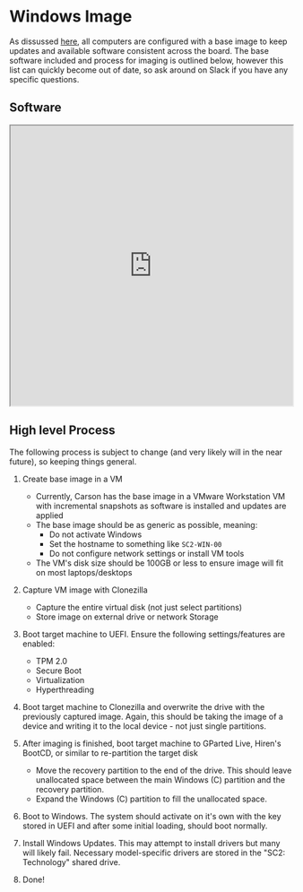 # Windows Image

As dissussed [here](./), all computers are configured with a base image to keep updates and available software consistent across the board. The base software included and process for imaging is outlined below, however this list can quickly become out of date, so ask around on Slack if you have any specific questions.

## Software

<iframe
  src="https://docs.google.com/spreadsheets/d/e/2PACX-1vR57FkwYtwvxuiVKEl7odvF30wLtU-tXFnSmT5ybgxgEMYTT83bGurH3MPKvfc7p4rRvisu6XdL6DZF/pubhtml?gid=0&amp;single=true&amp;widget=true&amp;headers=false&amp;rm=minimal"
  width="100%"
  height="500px"
>
  Loading...
</iframe>

## High level Process

The following process is subject to change (and very likely will in the near future), so keeping things general.

1. Create base image in a VM

   - Currently, Carson has the base image in a VMware Workstation VM with incremental snapshots as software is installed and updates are applied
   - The base image should be as generic as possible, meaning:
     - Do not activate Windows
     - Set the hostname to something like `SC2-WIN-00`
     - Do not configure network settings or install VM tools
   - The VM's disk size should be 100GB or less to ensure image will fit on most laptops/desktops

2. Capture VM image with Clonezilla

   - Capture the entire virtual disk (not just select partitions)
   - Store image on external drive or network Storage

3. Boot target machine to UEFI. Ensure the following settings/features are enabled:

   - TPM 2.0
   - Secure Boot
   - Virtualization
   - Hyperthreading

4. Boot target machine to Clonezilla and overwrite the drive with the previously captured image. Again, this should be taking the image of a device and writing it to the local device - not just single partitions.
5. After imaging is finished, boot target machine to GParted Live, Hiren's BootCD, or similar to re-partition the target disk

   - Move the recovery partition to the end of the drive. This should leave unallocated space between the main Windows (C) partition and the recovery partition.
   - Expand the Windows (C) partition to fill the unallocated space.

6. Boot to Windows. The system should activate on it's own with the key stored in UEFI and after some initial loading, should boot normally.
7. Install Windows Updates. This may attempt to install drivers but many will likely fail. Necessary model-specific drivers are stored in the "SC2: Technology" shared drive.
8. Done!
